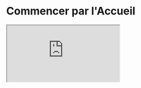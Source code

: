 
# Commencer par l'Accueil

<div style={{
          position: 'relative', paddingBottom: '56.25%', height: 0, overflow: 'hidden', width: '100%', borderRadius: '8px', marginTop: '24px' }}>
  <iframe
    style={{ position: 'absolute', top: 0, left: 0, width: '100%', height: '100%', borderRadius: '12px' }}
    src="https://www.youtube.com/embed/-0HntMLmbDs"
    allow="accelerometer; autoplay; clipboard-write; encrypted-media; gyroscope; picture-in-picture"
    allowFullScreen
  />
</div>

---

La page d’Accueil de JAsk vous permet de consommer les fonctionnalités de JAsk de manière simple et intuitive.
Vous y retrouverez `une barre de chat` ainsi que des `accès rapides` à vos ressources et outils préférés.


## Les fonctionnalités

La barre de chat est l'élément central de l'Accueil. Elle vous permet d'interagir avec **les assistants, de rechercher des documents et d'exécuter des applications**. Chacune de ces trois fonctionnalités est accessible via des `boutons` situés en bas à gauche de la barre de chat.
L'accueil est conçu pour vous offrir une expérience fluide et intuitive, vous permettant de naviguer facilement entre les différentes fonctionnalités mais chacune d'entre elles possède sa propre page dédiée pour une utilisation plus avancée.
Voici un aperçu des fonctionnalités disponibles :

### 1. Discuter

![discuter](@public/accueil/Accueil-Discuter.gif)

Vous pouvez discuter avec [les assistants](/docs/chats_room/intro) que vous avez créés ou avec les assistants partagés par votre organisation.
Choisissez un assistant dans la liste déroulante et commencez à poser vos questions.

#### Discuter sur vos fichiers

<Callout type="warning" emoji="⚠️">
  Vous ne pouvez `importer des fichiers` que sur l'assistant par défaut appelé **JAsk**.
</Callout>

![discuter fichier](@public/accueil/Accueil-Discuter-File.gif)

"Discutez" avec un ou plusieurs fichiers spécifiques que vous pouvez glisser et déposer ou importer depuis votre ordinateur.

#### Utiliser un prompt du `Prompt Store`

![discuter prompt](@public/accueil/Accueil-Discuter-PS.gif)

Gagnez du temps en utilisant un prompt déjà sauvegardé dans le `Prompt Store` pour poser une question à l'un de vos assistants. Cliquez simplement sur le bouton `PS` dans la barre de chat et sélectionnez le prompt que vous souhaitez utiliser.


### 2. Rechercher

![rechercher](@public/accueil/Accueil-Rechercher.gif)

Recherchez des documents dans les bases de connaissance de votre organisation.
Entrez des `mots-clés` ou une `phrase` pour trouver des informations pertinentes grâce à l'IA.
Vous pouvez **sélectionner une ou plusieurs sources de données** que vous souhaitez interroger dans la liste déroulante.


### 3. Executer

Une application est un workflow crée par vous ou votre organisation permettant de réaliser une tâche spécifique de manière automatique avec des prompts déjà définis.
Vous pouvez sélectionner une application dans la liste déroulante et l'exécuter directement depuis la page d'accueil.

## Enchainer les fonctionnalités

Dans l'accueil, vous pouvez enchainer les fonctionnalités présentées précédemment pour réaliser des tâches complexes sans changer de pages.
Par exemple, vous pouvez :
- **Discuter** avec un assistant pour obtenir des informations, puis
- **Rechercher** des documents pertinents, les sélectionner puis
- **Exécuter** une application pour automatiser une tâche.

<Callout>
Chacune des 3 fonctionnalités a sa propre vue spécifique pour une utilisation plus avancée dans JAsk.
</Callout>

<Cards>
  <Cards.Card
    title="Chats Room"
    href="/docs/chats_room/intro"
    icon={<MessagesSquare />}
  />

  <Cards.Card
    title="Mes Documents"
    href="/docs/ai_search/intro"
    icon={< FolderSearch2/>}
  />

  <Cards.Card
    title="Applications"
    href="/docs/applications/use"
    icon={<Package />}
  />
</Cards>


